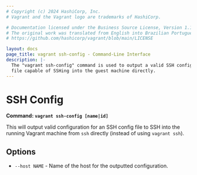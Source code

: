 ```yaml
---
# Copyright (c) 2024 HashiCorp, Inc.
# Vagrant and the Vagrant logo are trademarks of HashiCorp.

# Documentation licensed under the Business Source License, Version 1.1.
# The original work was translated from English into Brazilian Portuguese.
# https://github.com/hashicorp/vagrant/blob/main/LICENSE

layout: docs
page_title: vagrant ssh-config - Command-Line Interface
description: |-
  The "vagrant ssh-config" command is used to output a valid SSH configuration
  file capable of SSHing into the guest machine directly.
---
```


# SSH Config

**Command: `vagrant ssh-config [name|id]`**

This will output valid configuration for an SSH config file to SSH
into the running Vagrant machine from `ssh` directly (instead of
using `vagrant ssh`).

## Options

- `--host NAME` - Name of the host for the outputted configuration.
